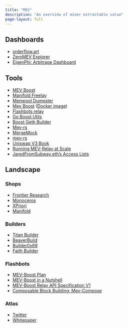 ```yaml
---
title: "MEV"
description: "An overview of miner extractable value"
page-layout: full
---
```


## Dashboards

- [orderflow.art](https://orderflow.art/?isOrderflow=true)
- [ZeroMEV Explorer](https://zeromev.org/)
- [EigenPhi: Arbitrage Dashboard](https://eigenphi.io/)

## Tools

- [MEV Boost](https://boost.flashbots.net/#block-6163a685d84444a9be309d26f18b4b2f)
- [Manifold Freelay](https://github.com/manifoldfinance/mev-freelay)
- [Mempool Dumpster](https://mempool-dumpster.flashbots.net/index.html)
- [Mev Boost](https://github.com/flashbots/mev-boost) ([Docker image](https://hub.docker.com/r/flashbots/mev-boost))
- [Flashbots relay](https://github.com/flashbots/mev-boost-relay)
- [Go Boost Utils](https://github.com/flashbots/go-boost-utils)
- [Boost Geth Builder](https://github.com/flashbots/boost-geth-builder)
- [Mev-rs](https://github.com/ralexstokes/mev-rs)
- [MergeMock](https://github.com/protolambda/mergemock)
- [mev-rs](https://github.com/ralexstokes/mev-rs)
- [Uniswap V3 Book](https://uniswapv3book.com/docs/milestone_4/factory-contract/) 
- [Running MEV-Relay at Scale](https://flashbots.notion.site/Running-mev-boost-relay-at-scale-4040ccd5186c425d9a860cbb29bbfe09)
- [JaredFromSubway.eth's Access Lists](https://etherscan.io/tx/0xd0e3759e51642568364776b4f389805323b2f3dd17a07ef2c53d3ffd6bb022d4#accesslist)





## Landscape

### Shops 

- [Frontier Research](https://frontier.tech/)
- [Monoceros](https://www.monoceros.com/)
- [XPriori](https://xpriori.xyz/)
- [Manifold](https://www.manifoldtrading.com/)

### Builders

- [Titan Builder](https://twitter.com/titanbuilderxyz)
- [BeaverBuild](https://twitter.com/beaverbuild)
- [Builder0x69](https://twitter.com/builder0x69)
- [Faith Builder](https://f1b.io/)

### Flashbots

- [MEV-Boost Plan](https://github.com/flashbots/mev-boost/wiki/The-Plan-(tm))
- [MEV-Boost in a Nutshell](https://boost.flashbots.net/#block-6163a685d84444a9be309d26f18b4b2f)
- [MEV-Boost Relay API Specification V1](https://flashbots.notion.site/Relay-API-Documentation-5fb0819366954962bc02e81cb33840f5)
- [Composable Block Building: Mev-Compose](https://collective.flashbots.net/t/composable-block-building-mev-compose/3091)

### Atlas

- [Twitter](https://twitter.com/atlasevm)
- [Whitepaper](https://github.com/FastLane-Labs/atlas_whitepaper/blob/main/Atlas_Whitepaper.pdf)













